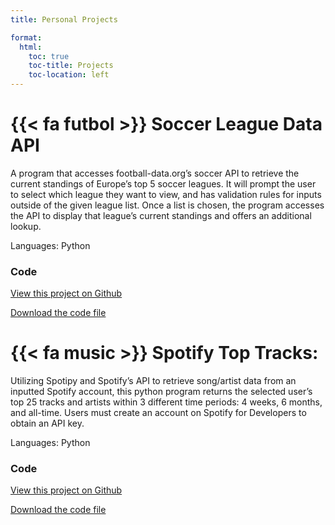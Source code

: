 ```yaml
---
title: Personal Projects

format:
  html:
    toc: true
    toc-title: Projects
    toc-location: left
---
```


#  {{< fa futbol >}} Soccer League Data API

A program that accesses football-data.org's soccer API to retrieve the current standings of Europe's top 5 soccer leagues. It will prompt the user to select which league they want to view, and has validation rules for inputs outside of the given league list. Once a list is chosen, the program accesses the API to display that league's current standings and offers an additional lookup.

Languages: Python

### Code
[View this project on Github](https://github.com/dcorcoran7/SoccerLeagueStandingsAPI)

[Download the code file](../project_code_files/SoccerData.py)



# {{< fa music >}} Spotify Top Tracks:

Utilizing Spotipy and Spotify's API to retrieve song/artist data from an inputted Spotify account, this python program returns the selected user's top 25 tracks and artists within 3 different time periods: 4 weeks, 6 months, and all-time. Users must create an account on Spotify for Developers to obtain an API key.

Languages: Python

### Code
[View this project on Github](https://github.com/dcorcoran7/SpotifyTopTracks)

[Download the code file](../project_code_files/SpotifyScraper.py)


